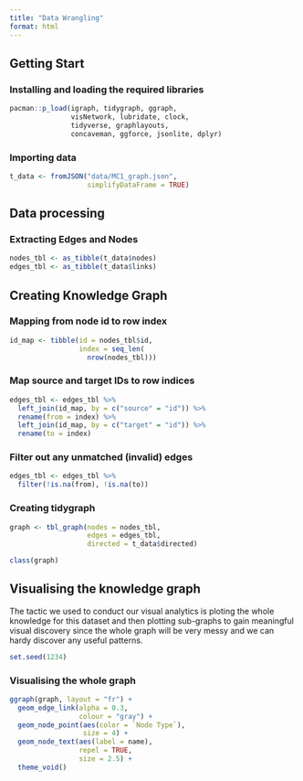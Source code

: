 ```yaml
---
title: "Data Wrangling"
format: html
---
```


## Getting Start

### **Installing and loading the required libraries**

```R
pacman::p_load(igraph, tidygraph, ggraph, 
               visNetwork, lubridate, clock,
               tidyverse, graphlayouts, 
               concaveman, ggforce, jsonlite, dplyr)
```

### **Importing data**

```R
t_data <- fromJSON("data/MC1_graph.json",
                   simplifyDataFrame = TRUE)
``` 

## Data processing

### Extracting Edges and Nodes

```R
nodes_tbl <- as_tibble(t_data$nodes)
edges_tbl <- as_tibble(t_data$links) 
```

## **Creating Knowledge Graph**

### **Mapping from node id to row index**

```R
id_map <- tibble(id = nodes_tbl$id,
                 index = seq_len(
                   nrow(nodes_tbl)))
```

### **Map source and target IDs to row indices**

```R
edges_tbl <- edges_tbl %>%
  left_join(id_map, by = c("source" = "id")) %>%
  rename(from = index) %>%
  left_join(id_map, by = c("target" = "id")) %>%
  rename(to = index)
```

### **Filter out any unmatched (invalid) edges**

```R
edges_tbl <- edges_tbl %>%
  filter(!is.na(from), !is.na(to))
```

### **Creating tidygraph**

```R
graph <- tbl_graph(nodes = nodes_tbl, 
                   edges = edges_tbl, 
                   directed = t_data$directed)
```

```R
class(graph)
```

## **Visualising the knowledge graph**

The tactic we used to conduct our visual analytics is ploting the whole knowledge for this dataset and then plotting sub-graphs to gain meaningful visual discovery since the whole graph will be very messy and we can hardy discover any useful patterns.

```R
set.seed(1234)
```

### **Visualising the whole graph**

```R
ggraph(graph, layout = "fr") +
  geom_edge_link(alpha = 0.3, 
                 colour = "gray") +
  geom_node_point(aes(color = `Node Type`), 
                  size = 4) +
  geom_node_text(aes(label = name), 
                 repel = TRUE, 
                 size = 2.5) +
  theme_void()
```